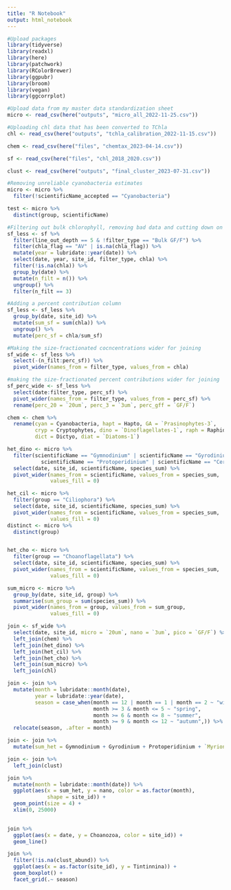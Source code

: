 ```yaml
---
title: "R Notebook"
output: html_notebook
---
```


```r
#Upload packages
library(tidyverse)
library(readxl)
library(here)
library(patchwork)
library(RColorBrewer)
library(ggpubr)
library(broom)
library(vegan)
library(ggcorrplot)
```

```r
#Upload data from my master data standardization sheet
micro <- read_csv(here("outputs", "micro_all_2022-11-25.csv")) 

#Uploading chl data that has been converted to TChla
chl <- read_csv(here("outputs", "tchla_calibration_2022-11-15.csv"))

chem <- read_csv(here("files", "chemtax_2023-04-14.csv")) 

sf <- read_csv(here("files", "chl_2018_2020.csv")) 

clust <- read_csv(here("outputs", "final_cluster_2023-07-31.csv"))
```

```r
#Removing unreliable cyanobacteria estimates
micro <- micro %>%
  filter(!scientificName_accepted == "Cyanobacteria")
```

```r
test <- micro %>% 
  distinct(group, scientificName)
```


```r
#Filtering out bulk chlorophyll, removing bad data and cutting down on colums
sf_less <- sf %>% 
  filter(line_out_depth == 5 & !filter_type == "Bulk GF/F") %>% 
  filter(chla_flag == "AV" | is.na(chla_flag)) %>%
  mutate(year = lubridate::year(date)) %>% 
  select(date, year, site_id, filter_type, chla) %>% 
  filter(!is.na(chla)) %>% 
  group_by(date) %>% 
  mutate(n_filt = n()) %>% 
  ungroup() %>% 
  filter(n_filt == 3)
```


```r
#Adding a percent contribution column
sf_less <- sf_less %>% 
  group_by(date, site_id) %>% 
  mutate(sum_sf = sum(chla)) %>% 
  ungroup() %>% 
  mutate(perc_sf = chla/sum_sf) 
```



```r
#Making the size-fractionated cocncentrations wider for joining
sf_wide <- sf_less %>%
  select(-(n_filt:perc_sf)) %>% 
  pivot_wider(names_from = filter_type, values_from = chla)

#making the size-fractionated percent contributions wider for joining
sf_perc_wide <- sf_less %>% 
  select(date:filter_type, perc_sf) %>% 
  pivot_wider(names_from = filter_type, values_from = perc_sf) %>% 
  rename(perc_20 = `20um`, perc_3 = `3um`, perc_gff = `GF/F`)

chem <- chem %>% 
  rename(cyan = Cyanobacteria, hapt = Hapto, GA = `Prasinophytes-3`,
         cryp = Cryptophytes, dino = `Dinoflagellates-1`, raph = Raphido,
         dict = Dictyo, diat = `Diatoms-1`)

het_dino <- micro %>% 
  filter(scientificName == "Gymnodinium" | scientificName == "Gyrodinium" |
           scientificName == "Protoperidinium" | scientificName == "Ceratium") %>%
  select(date, site_id, scientificName, species_sum) %>% 
  pivot_wider(names_from = scientificName, values_from = species_sum,
              values_fill = 0)

het_cil <- micro %>% 
  filter(group == "Ciliophora") %>% 
  select(date, site_id, scientificName, species_sum) %>% 
  pivot_wider(names_from = scientificName, values_from = species_sum,
              values_fill = 0)
distinct <- micro %>% 
  distinct(group)


het_cho <- micro %>% 
  filter(group == "Choanoflagellata") %>% 
  select(date, site_id, scientificName, species_sum) %>% 
  pivot_wider(names_from = scientificName, values_from = species_sum,
              values_fill = 0)

sum_micro <- micro %>% 
  group_by(date, site_id, group) %>% 
  summarise(sum_group = sum(species_sum)) %>% 
  pivot_wider(names_from = group, values_from = sum_group,
              values_fill = 0)

join <- sf_wide %>% 
  select(date, site_id, micro = `20um`, nano = `3um`, pico = `GF/F`) %>% 
  left_join(chem) %>% 
  left_join(het_dino) %>% 
  left_join(het_cil) %>%
  left_join(het_cho) %>% 
  left_join(sum_micro) %>% 
  left_join(chl)

join <- join %>%
  mutate(month = lubridate::month(date),
         year = lubridate::year(date),
         season = case_when(month == 12 | month == 1 | month == 2 ~ "winter",
                            month >= 3 & month <= 5 ~ "spring",
                            month >= 6 & month <= 8 ~ "summer",
                            month >= 9 & month <= 12 ~ "autumn",)) %>%
  relocate(season, .after = month) 
```
```r
join <- join %>% 
  mutate(sum_het = Gymnodinium + Gyrodinium + Protoperidinium + `Myrionecta rubra` + Oligotrichea + Tintinnina + Ceratium)
```

```r
join <- join %>% 
  left_join(clust)
```


```r
join %>%
  mutate(month = lubridate::month(date)) %>%
  ggplot(aes(x = sum_het, y = nano, color = as.factor(month), 
             shape = site_id)) +
  geom_point(size = 4) +
  xlim(0, 25000)
  
```
```r
join %>% 
  ggplot(aes(x = date, y = Choanozoa, color = site_id)) +
  geom_line()
```
```r
join %>%
  filter(!is.na(clust_abund)) %>% 
  ggplot(aes(x = as.factor(site_id), y = Tintinnina)) +
  geom_boxplot() +
  facet_grid(.~ season)
```



